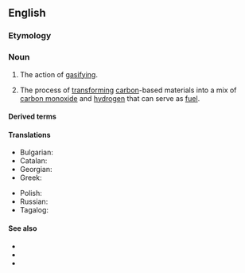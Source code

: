 ==English==
{{wikipedia}}

===Etymology===
{{suffix|en|gas|ification}}

===Noun===
{{en-noun|~}}

# The action of [[gasify]]ing.
# {{lb|en|chemistry}} The process of [[transform]]ing [[carbon]]-based materials into a mix of [[carbon monoxide]] and [[hydrogen]] that can serve as [[fuel]].

====Derived terms====
{{der2|en
|biogasification
|degasification
|regasification
|pyrogasification
|hydrogasification}}

====Translations====
{{trans-top|action of gasifying}}
* Bulgarian: {{t|bg|газификация|f}}
* Catalan: {{t|ca|gasificació}}
* Georgian: {{t|ka|გაზიფიკაცია}}
* Greek: {{t+|el|αεριοποίηση|f}}
{{trans-mid}}
* Polish: {{t|pl|zgazowanie}}
* Russian: {{t+|ru|газификация|f}}
* Tagalog: {{t|tl|sabuhag}}
{{trans-bottom}}

====See also====
* {{l|en|boiling}}
* {{l|en|sublimation}}
* {{l|en|syngas}}